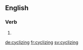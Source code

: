 ==English==

===Verb===
{{head|en}}

# {{present participle of|cyclize|lang=en}}

[[de:cyclizing]]
[[fr:cyclizing]]
[[sv:cyclizing]]
